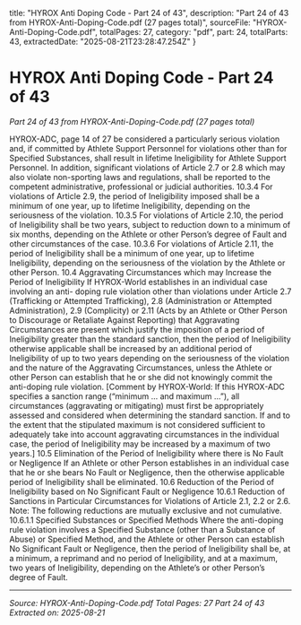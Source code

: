   title: "HYROX Anti Doping Code - Part 24 of 43",
  description: "Part 24 of 43 from HYROX-Anti-Doping-Code.pdf (27 pages total)",
  sourceFile: "HYROX-Anti-Doping-Code.pdf",
  totalPages: 27,
  category: "pdf",
  part: 24,
  totalParts: 43,
  extractedDate: "2025-08-21T23:28:47.254Z"
}

# HYROX Anti Doping Code - Part 24 of 43

*Part 24 of 43 from HYROX-Anti-Doping-Code.pdf (27 pages total)*

HYROX-ADC, page 14 of 27
be considered a particularly serious violation and, if committed by Athlete Support
Personnel for violations other than for Specified Substances, shall result in lifetime
Ineligibility for Athlete Support Personnel. In addition, significant violations of Article
2.7 or 2.8 which may also violate non-sporting laws and regulations, shall be reported
to the competent administrative, professional or judicial authorities.
10.3.4 For violations of Article 2.9, the period of Ineligibility imposed shall be a minimum of
one year, up to lifetime Ineligibility, depending on the seriousness of the violation.
10.3.5 For violations of Article 2.10, the period of Ineligibility shall be two years, subject to
reduction down to a minimum of six months, depending on the Athlete or other
Person’s degree of Fault and other circumstances of the case.
10.3.6 For violations of Article 2.11, the period of Ineligibility shall be a minimum of one year,
up to lifetime Ineligibility, depending on the seriousness of the violation by the Athlete
or other Person.
10.4 Aggravating Circumstances which may Increase the Period of Ineligibility
If HYROX-World establishes in an individual case involving an anti- doping rule
violation other than violations under Article 2.7 (Trafficking or Attempted Trafficking),
2.8 (Administration or Attempted Administration), 2.9 (Complicity) or 2.11 (Acts by an
Athlete or Other Person to Discourage or Retaliate Against Reporting) that
Aggravating Circumstances are present which justify the imposition of a period of
Ineligibility greater than the standard sanction, then the period of Ineligibility
otherwise applicable shall be increased by an additional period of Ineligibility of up to
two years depending on the seriousness of the violation and the nature of the
Aggravating Circumstances, unless the Athlete or other Person can establish that he
or she did not knowingly commit the anti-doping rule violation.
[Comment by HYROX-World: If this HYROX-ADC specifies a sanction range
(“minimum ... and maximum ...”), all circumstances (aggravating or mitigating) must
first be appropriately assessed and considered when determining the standard
sanction. If and to the extent that the stipulated maximum is not considered
sufficient to adequately take into account aggravating circumstances in the
individual case, the period of Ineligibility may be increased by a maximum of two
years.]
10.5 Elimination of the Period of Ineligibility where there is No Fault or Negligence
If an Athlete or other Person establishes in an individual case that he or she bears No
Fault or Negligence, then the otherwise applicable period of Ineligibility shall be
eliminated.
10.6 Reduction of the Period of Ineligibility based on No Significant Fault or Negligence
10.6.1 Reduction of Sanctions in Particular Circumstances for Violations of Article 2.1, 2.2 or
2.6.
Note: The following reductions are mutually exclusive and not cumulative.
10.6.1.1 Specified Substances or Specified Methods
Where the anti-doping rule violation involves a Specified Substance (other than a
Substance of Abuse) or Specified Method, and the Athlete or other Person can
establish No Significant Fault or Negligence, then the period of Ineligibility shall be,
at a minimum, a reprimand and no period of Ineligibility, and at a maximum, two years
of Ineligibility, depending on the Athlete’s or other Person’s degree of Fault.

---

*Source: HYROX-Anti-Doping-Code.pdf*
*Total Pages: 27*
*Part 24 of 43*
*Extracted on: 2025-08-21*
